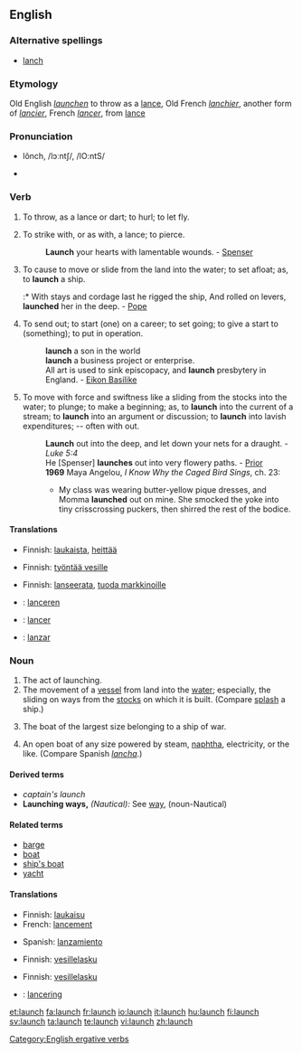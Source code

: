 ==English==

===Alternative spellings===
* [[lanch]]

===Etymology===
Old English ''[[launchen]]'' to throw as a [[lance]], Old French ''[[lanchier]]'', another form of ''[[lancier]]'', French ''[[lancer]]'', from [[lance]]

===Pronunciation===
* lônch, /lɔːntʃ/, /lO:ntS/
* {{audio|en-us-launch.ogg|Audio (US)}}
*: {{rhymes|ɔːntʃ}}

===Verb===
{{en-verb|launch|es}}

# {{transitive}} To throw, as a lance or dart; to hurl; to let fly.
# {{transitive}} {{obsolete}} To strike with, or as with, a lance; to pierce.
#: '''Launch''' your hearts with lamentable wounds. - [[Spenser]]
# {{transitive}} To cause to move or slide from the land into the water; to set afloat; as, to '''launch''' a ship.
#:* With stays and cordage last he rigged the ship, And rolled on levers, '''launched''' her in the deep. - [[Pope]]
# {{transitive}} To send out; to start (one) on a career; to set going; to give a start to (something); to put in operation.
#: '''launch''' a son in the world
#: '''launch''' a business project or enterprise.
#: All art is used to sink episcopacy, and '''launch''' presbytery in England. - [[Eikon Basilike]]
# {{intransitive}} To move with force and swiftness like a sliding from the stocks into the water; to plunge; to make a beginning; as, to '''launch''' into the current of a stream; to '''launch''' into an argument or discussion; to '''launch''' into lavish expenditures; -- often with out.
#: '''Launch''' out into the deep, and let down your nets for a draught. - ''Luke 5:4''
#: He [Spenser] '''launches''' out into very flowery paths. - [[Prior]]
#: '''1969''' Maya Angelou, ''I Know Why the Caged Bird Sings'', ch. 23:
#:* My class was wearing butter-yellow pique dresses, and Momma '''launched''' out on mine. She smocked the yoke into tiny crisscrossing puckers, then shirred the rest of the bodice.

====Translations====
{{trans-top|To throw, as a lance or dart; to hurl; to let fly}}
* Finnish: [[laukaista]], [[heittää]]
{{trans-mid}}
{{trans-bottom}}

{{trans-top|To strike with, or as with, a lance; to pierce}}
{{trans-mid}}
{{trans-bottom}}

{{trans-top|To cause to move or slide from the land into the water}}
* Finnish: [[työntää vesille]]
{{trans-mid}}
{{trans-bottom}}

{{trans-top|To send out; to start (one) on a career; to set going; to give a start to (something); to put in operation}}
* Finnish: [[lanseerata]], [[tuoda markkinoille]]
{{trans-mid}}
{{trans-bottom}}

{{checktrans-top}}
* {{ttbc|Dutch}}: [[lanceren]]
* {{ttbc|French}}: [[lancer]]
{{checktrans-mid}}
* {{ttbc|Spanish}}: [[lanzar]]
{{checktrans-bottom}}

===Noun===
{{en-noun|es}}

# The act of launching.
# The movement of a [[vessel]] from land into the [[water]]; especially, the sliding on ways from the [[stocks]] on which it is built. (Compare [[splash]] a ship.)
# {{context|nautical}} The boat of the largest size belonging to a ship of war.
# {{context|nautical}} An open boat of any size powered by steam, [[naphtha]], electricity, or the like. (Compare Spanish ''[[lancha]]''.)

====Derived terms====
* ''captain's launch''
* '''Launching ways,''' ''(Nautical):'' See [[way]], (noun-Nautical)

====Related terms====
* [[barge]]
* [[boat]]
* [[ship's boat]]
* [[yacht]]

====Translations====
{{trans-top|The act of launching}}
* Finnish: [[laukaisu]]
* French: [[lancement]] {{m}}
{{trans-mid}}
* Spanish: [[lanzamiento]] {{m}}
{{trans-bottom}}

{{trans-top|The movement of a vessel from land into the water}}
* Finnish: [[vesillelasku]]
{{trans-mid}}
{{trans-bottom}}

{{trans-top|The boat of the largest size belonging to a ship of war}}
* Finnish: [[vesillelasku]]
{{trans-mid}}
{{trans-bottom}}

{{checktrans-top}}
* {{ttbc|Dutch}}: [[lancering]] {{f}}
{{checktrans-mid}}
{{checktrans-bottom}}

[[Category:English ergative verbs]]

[[et:launch]]
[[fa:launch]]
[[fr:launch]]
[[io:launch]]
[[it:launch]]
[[hu:launch]]
[[fi:launch]]
[[sv:launch]]
[[ta:launch]]
[[te:launch]]
[[vi:launch]]
[[zh:launch]]